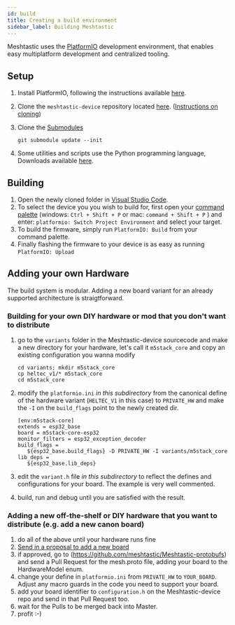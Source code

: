 ```yaml
---
id: build
title: Creating a build environment
sidebar_label: Building Meshtastic
---
```


Meshtastic uses the [PlatformIO](https://platformio.org) development environment, that enables easy multiplatform development and centralized tooling.

## Setup

1. Install PlatformIO, following the instructions available [here](https://platformio.org/platformio-ide).

2. Clone the `meshtastic-device` repository located [here](https://github.com/meshtastic/meshtastic-device). ([Instructions on cloning](https://docs.github.com/en/repositories/creating-and-managing-repositories/cloning-a-repository))

3. Clone the [Submodules](https://git-scm.com/book/en/v2/Git-Tools-Submodules)

   ```shell
   git submodule update --init
   ```

4. Some utilities and scripts use the Python programming language, Downloads available [here](https://www.python.org/downloads).

## Building

1. Open the newly cloned folder in [Visual Studio Code](https://code.visualstudio.com).
1. To select the device you you wish to build for, first open your [command palette](https://code.visualstudio.com/docs/getstarted/userinterface#_command-palette) (windows: `Ctrl + Shift + P` or mac: `command + Shift + P` ) and enter: `platformio: Switch Project Environment` and select your target.
1. To build the firmware, simply run `PlatformIO: Build` from your command palette.
1. Finally flashing the firmware to your device is as easy as running `PlatformIO: Upload`

## Adding your own Hardware

The build system is modular. Adding a new board variant for an already supported architecture is straigtforward.

### Building for your own DIY hardware or mod that you don't want to distribute

1. go to the `variants` folder in the Meshtastic-device sourcecode and make a new directory for your hardware, let's call it `m5stack_core` and copy an existing configuration you wanna modify

   ```shell
   cd variants; mkdir m5stack_core
   cp heltec_v1/* m5stack_core
   cd m5stack_core
   ```

2. modify the `platformio.ini` _in this subdirectory_ from the canonical define of the hardware variant (`HELTEC_V1` in this case) to `PRIVATE_HW` and make the `-I` on the `build_flags` point to the newly created dir.

   ```shell
   [env:m5stack-core]
   extends = esp32_base
   board = m5stack-core-esp32
   monitor_filters = esp32_exception_decoder
   build_flags =
      ${esp32_base.build_flags} -D PRIVATE_HW -I variants/m5stack_core
   lib_deps =
      ${esp32_base.lib_deps}
   ```

3. edit the `variant.h` file _in this subdirectory_ to reflect the defines and configurations for your board. The example is very well commented.
4. build, run and debug until you are satisfied with the result.

### Adding a new off-the-shelf or DIY hardware that you want to distribute (e.g. add a new canon board)

1. do all of the above until your hardware runs fine
2. [Send in a proposal to add a new board](https://github.com/meshtastic/Meshtastic-device/issues/new?assignees=&labels=enhancement%2Ctriage&template=New+Board.yml&title=%5BBoard%5D%3A+)
3. if approved, go to (https://github.com/meshtastic/Meshtastic-protobufs) and send a Pull Request for the mesh.proto file, adding your board to the HardwareModel enum.
4. change your define in `platformio.ini` from `PRIVATE_HW` to `YOUR_BOARD`. Adjust any macro guards in the code you need to support your board.
5. add your board identifier to `configuration.h` on the Meshtastic-device repo and send in that Pull Request too.
6. wait for the Pulls to be merged back into Master.
7. profit :-)
